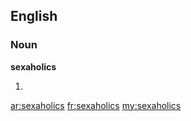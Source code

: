 ==English==

===Noun===
'''sexaholics'''

# {{plural of|[[sexaholic]]}}

[[ar:sexaholics]]
[[fr:sexaholics]]
[[my:sexaholics]]